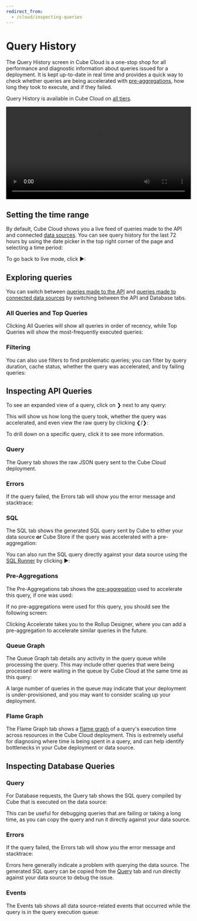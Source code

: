 ```yaml
---
redirect_from:
  - /cloud/inspecting-queries
---
```


# Query History

The Query History screen in Cube Cloud is a one-stop shop for all performance
and diagnostic information about queries issued for a deployment. It is kept
up-to-date in real time and provides a quick way to check whether queries are
being accelerated with [pre-aggregations][ref-caching-gs-preaggs], how long they
took to execute, and if they failed.

<SuccessBox>

Query History is available in Cube Cloud on
[all tiers](https://cube.dev/pricing).

</SuccessBox>

<video width="100%" controls>
  <source
    src="https://ucarecdn.com/ceba0bdc-298b-44e6-8491-2b0e39985465/video.mp4"
    type="video/mp4"
  />
</video>

## Setting the time range

By default, Cube Cloud shows you a live feed of queries made to the API and
connected [data sources][ref-conf-db]. You can see query history for the last 72
hours by using the date picker in the top right corner of the page and selecting
a time period:

<Screenshot
  highlight="inset(15% 1% 60% 21% round 10px)"
  src="https://ucarecdn.com/393dfa47-033d-421b-87ce-fcf5617ac1c8/"
/>

To go back to live mode, click <Btn>▶</Btn>:

<Screenshot
  highlight="inset(15% 6% 79% 88% round 10px)"
  src="https://ucarecdn.com/393dfa47-033d-421b-87ce-fcf5617ac1c8/"
/>

## Exploring queries

You can switch between [queries made to the API](#inspecting-api-queries) and
[queries made to connected data sources](#inspecting-database-queries) by
switching between the <Btn>API</Btn> and <Btn>Database</Btn> tabs.

<Screenshot
  highlight="inset(22% 79% 70% 7% round 10px)"
  src="https://ucarecdn.com/951a2a64-bc9b-4277-b2fe-4cc88dbf4f49/"
/>

### All Queries and Top Queries

Clicking <Btn>All Queries</Btn> will show all queries in order of recency,
while <Btn>Top Queries</Btn> will show the most-frequently executed queries:

<Screenshot
  highlight="inset(30% 65% 64% 7% round 10px)"
  src="https://ucarecdn.com/951a2a64-bc9b-4277-b2fe-4cc88dbf4f49/"
/>

### Filtering

You can also use filters to find problematic queries; you can filter by query
duration, cache status, whether the query was accelerated, and by failing
queries:

<Screenshot
  highlight="inset(36% 22% 58% 7% round 10px)"
  src="https://ucarecdn.com/951a2a64-bc9b-4277-b2fe-4cc88dbf4f49/"
/>

## Inspecting API Queries

To see an expanded view of a query, click on <Btn>❯</Btn> next to any query:

<Screenshot
  highlight="inset(-1% 87% -1% 9% round 10px)"
  src="https://ucarecdn.com/7ec40dc3-813d-4e3e-881b-dc01a6fdfb50/"
/>

This will show us how long the query took, whether the query was accelerated,
and even view the raw query by clicking <Btn>❮/❯</Btn>:

<Screenshot
  highlight="inset(1% 2% 93% 68% round 10px)"
  src="https://ucarecdn.com/e3c00115-49f9-48a6-8f2b-949c53523c9f/"
/>

To drill down on a specific query, click it to see more information.

### Query

The <Btn>Query</Btn> tab shows the raw JSON query sent to the Cube Cloud
deployment.

<Screenshot src="https://ucarecdn.com/3c0490be-757d-46cd-ba2d-d7c93a7acf4e/" />

### Errors

If the query failed, the <Btn>Errors</Btn> tab will show you the error message
and stacktrace:

<Screenshot src="https://ucarecdn.com/858633a0-4ee3-4dec-adb6-1d91ca30919f/" />

### SQL

The <Btn>SQL</Btn> tab shows the generated SQL query sent by Cube to either your
data source **or** Cube Store if the query was accelerated with a
pre-aggregation:

<Screenshot src="https://ucarecdn.com/537f7269-654d-479c-a0cc-abc2941f9b5a/" />

You can also run the SQL query directly against your data source using the [SQL
Runner][ref-workspace-sqlrunner] by clicking <Btn>▶️</Btn>:

<Screenshot
  highlight="inset(51.5% 2.5% 44% 94% round 10px)"
  src="https://ucarecdn.com/537f7269-654d-479c-a0cc-abc2941f9b5a/"
/>

### Pre-Aggregations

The <Btn>Pre-Aggregations</Btn> tab shows the
[pre-aggregation][ref-caching-gs-preaggs] used to accelerate this query, if one
was used:

<Screenshot src="https://ucarecdn.com/e0a8d722-d43a-4d6f-8d3c-dbdd3173638e/" />

If no pre-aggregations were used for this query, you should see the following
screen:

<Screenshot src="https://ucarecdn.com/b5cadb89-fbda-404a-806c-da99dc046845/" />

Clicking <Btn>Accelerate</Btn> takes you to the Rollup Designer, where you can
add a pre-aggregation to accelerate similar queries in the future.

### Queue Graph

The <Btn>Queue Graph</Btn> tab details any activity in the query queue while
processing the query. This may include other queries that were being processed
or were waiting in the queue by Cube Cloud at the same time as this query:

<Screenshot src="https://ucarecdn.com/dbac27fa-5722-415f-9374-11682b4159d7/" />

A large number of queries in the queue may indicate that your deployment is
under-provisioned, and you may want to consider scaling up your deployment.

### Flame Graph

The <Btn>Flame Graph</Btn> tab shows a [flame graph][datadog-kb-flamegraph] of a
query's execution time across resources in the Cube Cloud deployment. This is
extremely useful for diagnosing where time is being spent in a query, and can
help identify bottlenecks in your Cube deployment or data source.

<Screenshot src="https://ucarecdn.com/56188be4-0614-48e1-97c8-6d8d89639849/" />

## Inspecting Database Queries

### Query

For Database requests, the <Btn>Query</Btn> tab shows the SQL query compiled by
Cube that is executed on the data source:

<Screenshot src="https://ucarecdn.com/5a5779f6-b484-49bc-9269-6e145b89f5eb/" />

This can be useful for debugging queries that are failing or taking a long time,
as you can copy the query and run it directly against your data source.

### Errors

If the query failed, the <Btn>Errors</Btn> tab will show you the error message
and stacktrace:

<Screenshot src="https://ucarecdn.com/efd45e3a-8b44-4ee9-9f9e-284f0fd8eb96/" />

Errors here generally indicate a problem with querying the data source. The
generated SQL query can be copied from
the <Btn>[Query](#query-1)</Btn> tab and run directly
against your data source to debug the issue.

### Events

The <Btn>Events</Btn> tab shows all data source-related events that occurred
while the query is in the query execution queue:

<Screenshot src="https://ucarecdn.com/24eb11a1-4312-4d06-ac1b-6a0575c7dbe6/" />

[datadog-kb-flamegraph]:
  https://www.datadoghq.com/knowledge-center/distributed-tracing/flame-graph/
[ref-caching-gs-preaggs]: /product/caching/getting-started-pre-aggregations
[ref-conf-db]: /product/configuration/data-sources
[ref-deployment-api-instance]: /product/deployment#api-instances
[ref-deployment-refresh-worker]: /product/deployment#refresh-worker
[ref-workspace-sqlrunner]: /product/workspace/sql-runner
